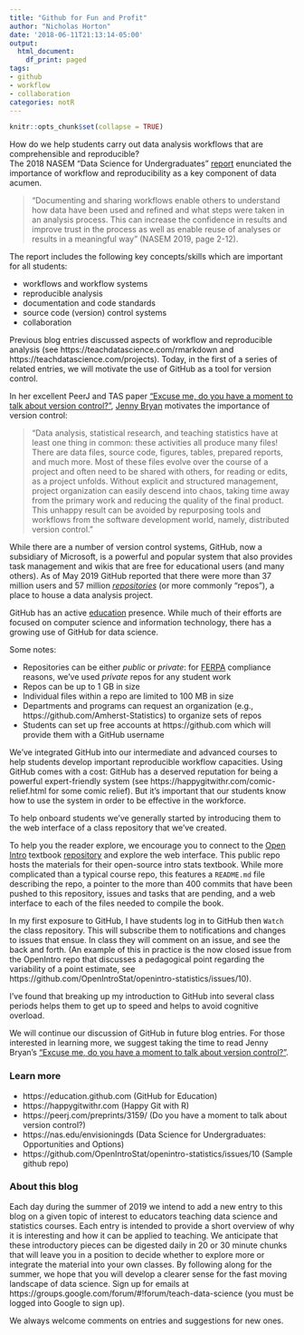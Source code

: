 ```yaml
---
title: "Github for Fun and Profit"
author: "Nicholas Horton"
date: '2018-06-11T21:13:14-05:00'
output:
  html_document:
    df_print: paged
tags:
- github
- workflow
- collaboration
categories: notR
---
```


```r
knitr::opts_chunk$set(collapse = TRUE)
```

How do we help students carry out data analysis workflows that are comprehensible and reproducible?  
The 2018 NASEM "Data Science for Undergraduates" [report](https://teachdatascience.com/nasem) enunciated the importance of workflow and reproducibility as a key component of data acumen.  

> "Documenting and sharing workflows enable others to understand how data have been used and refined and what steps were taken in an analysis process. This can increase the confidence in results and improve trust in the process as well as enable reuse of analyses or results in a meaningful way" (NASEM 2019, page 2-12).

The report includes the following key concepts/skills which are important for all students:

- workflows and workflow systems
- reproducible analysis
- documentation and code standards
- source code (version) control systems
- collaboration

Previous blog entries discussed aspects of workflow and reproducible analysis (see https://teachdatascience.com/rmarkdown and https://teachdatascience.com/projects).  Today, in the first of a series of related entries, we will motivate the use of GitHub as a tool for version control.  

In her excellent PeerJ and TAS paper ["Excuse me, do you have a moment to talk about version control?"]("https://peerj.com/preprints/3159/), [Jenny Bryan](https://jennybryan.org) motivates the importance of version control:

> "Data analysis, statistical research, and teaching statistics have at least one thing in common: these activities all produce many files! There are data files, source code, figures, tables, prepared reports, and much more. Most of these files evolve over the course of a project and often need to be shared with others, for reading or edits, as a project unfolds. Without explicit and structured management, project organization can easily descend into chaos, taking time away from the primary work and reducing the quality of the final product. This unhappy result can be avoided by repurposing tools and workflows from the software development world, namely, distributed version control."

While there are a number of version control systems, GitHub, now a subsidiary of Microsoft, is a powerful and popular system that also provides task management and wikis that are free for educational users (and many others).  As of May 2019 GitHub reported that there were more than 37 million users and 57 million [*repositories*](https://help.github.com/en/articles/about-repositories) (or more commonly "repos"), a place to house a data analysis project.

GitHub has an active [education](https://education.github.com) presence.  While much of their efforts are focused on computer science and information technology, there has a growing use of GitHub 
for data science.

Some notes:

- Repositories can be either *public* or *private*: for [FERPA](https://www2.ed.gov/ferpa) compliance reasons, we've used *private* repos for any student work
- Repos can be up to 1 GB in size
- Individual files within a repo are limited to 100 MB in size
- Departments and programs can request an organization (e.g., https://github.com/Amherst-Statistics) to organize sets of repos
- Students can set up free accounts at https://github.com which will provide them with a GitHub username

We've integrated GitHub into our intermediate and advanced courses to help students develop important reproducible workflow capacities. Using GitHub comes with a cost: GitHub has a deserved reputation for being a powerful expert-friendly system (see https://happygitwithr.com/comic-relief.html for some comic relief).  But it's important that our students know how to use the system in order to be effective in the workforce.  

To help onboard students we've generally started by introducing them to the web interface of a class repository that we've created.

To help you the reader explore, we encourage you to connect to the [Open Intro](https://openintro.org) textbook [repository](https://github.com/OpenIntroStat/openintro-statistics) and explore the web interface. 
This public repo hosts the materials for their open-source intro stats textbook.  While more complicated than a typical course repo, this features a `README.md` file describing the repo, a pointer to the more than 400 commits that have been pushed to this repository, issues and tasks that are pending, and a web interface to each of the files needed to compile the book.

In my first exposure to GitHub, I have students log in to GitHub then `Watch` the class repository.  This will subscribe them to notifications and changes to issues that ensue.  In class they will comment on an issue, and see the back and forth.  (An example of this in practice is the now closed issue from the OpenIntro repo that discusses a pedagogical point regarding the variability of a point estimate, see https://github.com/OpenIntroStat/openintro-statistics/issues/10).  

I've found that breaking up my introduction to GitHub into several class periods helps them to get up to speed and helps to avoid cognitive overload.  

We will continue our discussion of GitHub in future blog entries.  For those interested in learning more, we suggest taking the time to read Jenny Bryan's 
["Excuse me, do you have a moment to talk about version control?"]("https://peerj.com/preprints/3159).

### Learn more

- https://education.github.com (GitHub for Education)
- https://happygitwithr.com (Happy Git with R)
- https://peerj.com/preprints/3159/ (Do you have a moment to talk about version control?)
- https://nas.edu/envisioningds (Data Science for Undergraduates: Opportunities and Options)
- https://github.com/OpenIntroStat/openintro-statistics/issues/10 (Sample github repo)

### About this blog 

Each day during the summer of 2019 we intend to add a new entry to this blog on a given topic of interest to educators teaching data science and statistics courses. Each entry is intended to provide a short overview of why it is interesting and how it can be applied to teaching. We anticipate that these introductory pieces can be digested daily in 20 or 30 minute chunks that will leave you in a position to decide whether to explore more or integrate the material into your own classes. By following along for the summer, we hope that you will develop a clearer sense for the fast moving landscape of data science. Sign up for emails at https://groups.google.com/forum/#!forum/teach-data-science (you must be logged into Google to sign up).

We always welcome comments on entries and suggestions for new ones.

